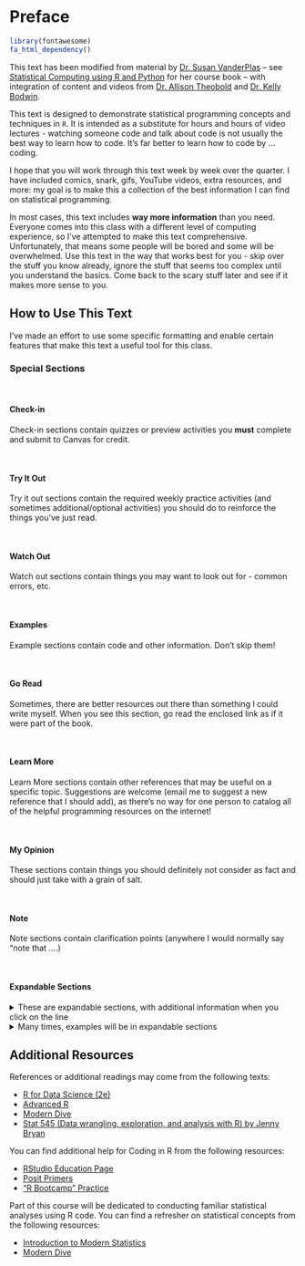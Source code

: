 # Preface {.unnumbered}

```r
library(fontawesome)
fa_html_dependency()
```

This text has been modified from material by [Dr. Susan VanderPlas](https://github.com/srvanderplas) -- see [Statistical Computing using R and Python](https://srvanderplas.github.io/stat-computing-r-python/) for her course book -- with integration of content and videos from [Dr. Allison Theobold](https://github.com/atheobold) and [Dr. Kelly Bodwin](https://github.com/kbodwin).

This text is designed to demonstrate statistical programming concepts and techniques in `R`. It is intended as a substitute for hours and hours of video lectures - watching someone code and talk about code is not usually the best way to learn how to code. It's far better to learn how to code by ... coding.

I hope that you will work through this text week by week over the quarter. I have included comics, snark, gifs, YouTube videos, extra resources, and more: my goal is to make this a collection of the best information I can find on statistical programming.

In most cases, this text includes **way more information** than you need. Everyone comes into this class with a different level of computing experience, so I've attempted to make this text comprehensive. Unfortunately, that means some people will be bored and some will be overwhelmed. Use this text in the way that works best for you - skip over the stuff you know already, ignore the stuff that seems too complex until you understand the basics. Come back to the scary stuff later and see if it makes more sense to you.

## How to Use This Text

I've made an effort to use some specific formatting and enable certain features that make this text a useful tool for this class.

### Special Sections

<br>

::: check-in
#### Check-in

Check-in sections contain quizzes or preview activities you **must** complete and submit to Canvas for credit.
:::

<br>

::: tryitout
#### Try It Out

Try it out sections contain the required weekly practice activities (and sometimes additional/optional activities) you should do to reinforce the things you've just read.
:::

<br>

::: watchout
#### Watch Out

Watch out sections contain things you may want to look out for - common errors, etc.
:::

<br>


::: ex
#### Examples

Example sections contain code and other information. Don't skip them!
:::

<br>


::: go-read
#### Go Read

Sometimes, there are better resources out there than something I could write myself. When you see this section, go read the enclosed link as if it were part of the book.
:::

<br>


::: learn-more
#### Learn More

Learn More sections contain other references that may be useful on a specific topic. Suggestions are welcome (email me to suggest a new reference that I should add), as there's no way for one person to catalog all of the helpful programming resources on the internet!
:::

<br>


::: my-opinion
#### My Opinion

These sections contain things you should definitely not consider as fact and should just take with a grain of salt.
:::

<br>


::: note
#### Note

Note sections contain clarification points (anywhere I would normally say "note that ....)
:::

<br>


#### Expandable Sections

<details>

<summary>These are expandable sections, with additional information when you click on the line</summary>

This additional information may be information that is helpful but not essential, or it may be that an example just takes a LOT of space and I want to make sure you can skim the book without having to scroll through a ton of output.

</details>

<details class="ex">

<summary>Many times, examples will be in expandable sections</summary>

This keeps the code and output from obscuring the actual information in the textbook that I want you to retain. You can always look up the syntax, but you do need to absorb the details I've written out.

</details>

## Additional Resources

References or additional readings may come from the following texts:

-   [R for Data Science (2e)](https://r4ds.hadley.nz/)
-   [Advanced R](https://adv-r.hadley.nz/)
-   [Modern Dive](https://moderndive.com/)
-   [Stat 545 (Data wrangling, exploration, and analysis with R) by Jenny Bryan](https://stat545.com/)

You can find additional help for Coding in R from the following resources:

-   [RStudio Education Page](https://education.rstudio.com/learn/beginner/)
-   [Posit Primers](https://posit.cloud/learn/primers)
-   ["R Bootcamp" Practice](https://r-bootcamp.netlify.app/)

Part of this course will be dedicated to conducting familiar statistical analyses using R code. You can find a refresher on statistical concepts from the following resources:

- [Introduction to Modern Statistics](https://openintro-ims.netlify.app/)
- [Modern Dive](https://moderndive.com/1-getting-started.html)

